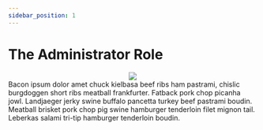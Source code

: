 ```yaml
---
sidebar_position: 1
---
```



# The Administrator Role

<center>
	<img src={useBaseUrl('/img/admin.svg')} />
</center>

<div className='red-highlight'>
	Bacon ipsum dolor amet chuck kielbasa beef ribs ham pastrami, chislic
	burgdoggen short ribs meatball frankfurter. Fatback pork chop picanha jowl.
	Landjaeger jerky swine buffalo pancetta turkey beef pastrami boudin. Meatball
	brisket pork chop pig swine hamburger tenderloin filet mignon tail. Leberkas
	salami tri-tip hamburger tenderloin boudin.
</div>
